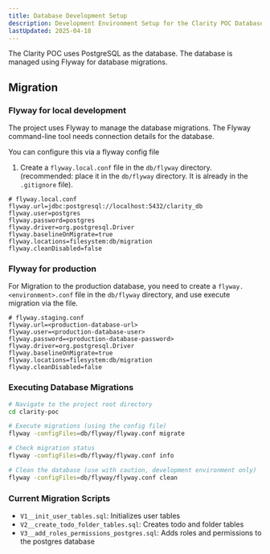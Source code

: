 ```yaml
---
title: Database Development Setup
description: Development Environment Setup for the Clarity POC Database.
lastUpdated: 2025-04-18
---
```


The Clarity POC uses PostgreSQL as the database. The database is managed using Flyway for database migrations.


## Migration

### Flyway for local development

The project uses Flyway to manage the database migrations. The Flyway command-line tool needs connection details for the database.

You can configure this via a flyway config file 

1. Create a `flyway.local.conf` file in the `db/flyway` directory. (recommended: place it in the `db/flyway` directory. It is already in the `.gitignore` file).

```
# flyway.local.conf
flyway.url=jdbc:postgresql://localhost:5432/clarity_db
flyway.user=postgres
flyway.password=postgres
flyway.driver=org.postgresql.Driver
flyway.baselineOnMigrate=true
flyway.locations=filesystem:db/migration
flyway.cleanDisabled=false
```

### Flyway for production

For Migration to the production database, you need to create a `flyway.<environment>.conf` file in the `db/flyway` directory, and use execute migration via the file.

```
# flyway.staging.conf
flyway.url=<production-database-url>
flyway.user=<production-database-user>
flyway.password=<production-database-password>
flyway.driver=org.postgresql.Driver
flyway.baselineOnMigrate=true
flyway.locations=filesystem:db/migration
flyway.cleanDisabled=false
```

### Executing Database Migrations

```bash
# Navigate to the project root directory
cd clarity-poc

# Execute migrations (using the config file)
flyway -configFiles=db/flyway/flyway.conf migrate

# Check migration status
flyway -configFiles=db/flyway/flyway.conf info

# Clean the database (use with caution, development environment only)
flyway -configFiles=db/flyway/flyway.conf clean
```

### Current Migration Scripts

- `V1__init_user_tables.sql`: Initializes user tables
- `V2__create_todo_folder_tables.sql`: Creates todo and folder tables
- `V3__add_roles_permissions_postgres.sql`: Adds roles and permissions to the postgres database

